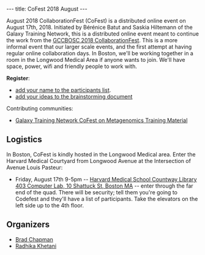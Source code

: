 ---
title: CoFest 2018 August
---

August 2018 CollaborationFest (CoFest) is a distributed online event on August 17th, 2018. Initiated by Bérénice Batut and Saskia Hiltemann of the Galaxy Training Network, this is a distributed online event meant to continue the work from the [https://galaxyproject.org/events/gccbosc2018/collaboration/ GCCBOSC 2018 CollaborationFest]. This is a more informal event that our larger scale events, and the first attempt at having regular online collaboration days. In Boston, we'll be working together in a room in the Longwood Medical Area if anyone wants to join. We'll have space, power, wifi and friendly people to work with.

'''Register''': 

* [https://docs.google.com/spreadsheets/d/18b3ewtsL1l-cIh_GLp_wtVH2XoIZ0xM1yI9wfsmslK0/edit?usp=sharing add your name to the participants list].
* [https://docs.google.com/document/d/1_IKEw1UPF6pfSBaJB9xOl-o-oVincZdKEk95NaRf7Fo/edit?usp=sharing add your ideas to the brainstorming document]

Contributing communities:

* [https://galaxyproject.org/events/2018-08-gtn/ Galaxy Training Network CoFest on Metagenomics Training Material]

== Logistics ==

In Boston, CoFest is kindly hosted in the Longwood Medical area. Enter the Harvard Medical Courtyard from Longwood Avenue at the Intersection of Avenue Louis Pasteur:

* Friday, August 17th 9-5pm -- [https://www.countway.harvard.edu/ Harvard Medical School Countway Library] [https://goo.gl/maps/u5wZ91orBWB2 403 Computer Lab, 10 Shattuck St, Boston MA] -- enter through the far end of the quad. There will be security; tell them you're going to Codefest and they'll have a list of participants. Take the elevators on the left side up to the 4th floor.

== Organizers ==

* [http://github.com/chapmanb Brad Chapman]
* [https://twitter.com/rs_khetani Radhika Khetani]